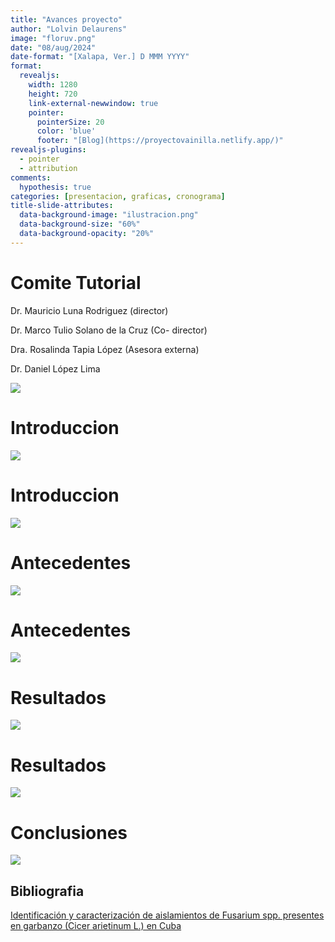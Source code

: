 ```yaml
---
title: "Avances proyecto"
author: "Lolvin Delaurens"
image: "floruv.png"
date: "08/aug/2024"
date-format: "[Xalapa, Ver.] D MMM YYYY"
format: 
  revealjs:
    width: 1280
    height: 720
    link-external-newwindow: true
    pointer:
      pointerSize: 20
      color: 'blue'
      footer: "[Blog](https://proyectovainilla.netlify.app/)"
revealjs-plugins:
  - pointer
  - attribution
comments:
  hypothesis: true
categories: [presentacion, graficas, cronograma]
title-slide-attributes: 
  data-background-image: "ilustracion.png"
  data-background-size: "60%"
  data-background-opacity: "20%"
---
```


# Comite Tutorial

Dr. Mauricio Luna Rodriguez (director)

Dr. Marco Tulio Solano de la Cruz (Co- director)

Dra. Rosalinda Tapia López (Asesora externa)

Dr. Daniel López Lima

![](floruv.png){width="right"}

# Introduccion

![](Presentación1/Diapositiva1.JPG){fig-align="center"}

# Introduccion

![](Presentación1/Diapositiva2.JPG){fig-align="center"}

# Antecedentes

![](Presentación1/Diapositiva3.JPG){fig-align="center"}

# Antecedentes

![](Presentación1/Diapositiva4.JPG){fig-align="center"}

# Resultados

![](Presentación1/Diapositiva5.JPG){fig-align="center"}

# Resultados

![](Presentación1/Diapositiva6.JPG){fig-align=""}

# Conclusiones

![](Presentación1/Diapositiva7.JPG){fig-align=""}

## Bibliografia

[Identificación y caracterización de aislamientos de Fusarium spp. presentes en garbanzo (Cicer arietinum L.) en Cuba](http://scielo.sld.cu/scielo.php?script=sci_arttext&pid=S1010-27522016000300004)
